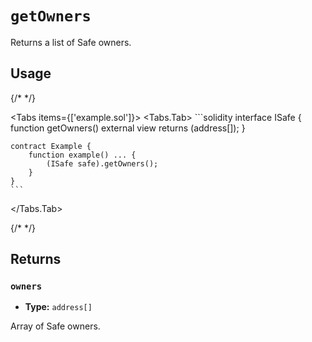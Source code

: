 
# `getOwners`

Returns a list of Safe owners.

## Usage

{/* <!-- vale off --> */}

<Tabs items={['example.sol']}>
  <Tabs.Tab>
    ```solidity
    interface ISafe {
        function getOwners() external view returns (address[]);
    }

    contract Example {
        function example() ... {
            (ISafe safe).getOwners();
        }
    }
    ```
  </Tabs.Tab>
</Tabs>

{/* <!-- vale on --> */}

## Returns

### `owners`

- **Type:** `address[]`

Array of Safe owners.
